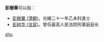 '''彭樹華'''可以指：
* [[彭樹華_(清朝)|彭樹華 (清朝)]]，光緒二十一年乙未科進士
* [[彭树华_(法官)|彭树华 (法官)]]，曾任最高人民法院刑事庭庭长

{{disambig}}

[[Category:三字彭姓人名消歧义|shu]]